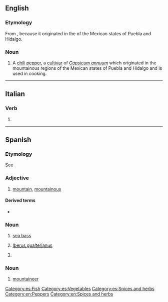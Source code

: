 {{also|Serrano}}

==English==
{{wikipedia|Serrano pepper}}

===Etymology===
From {{etyl|es|en}} {{m|en|serrano||mountainous}}, because it originated in the {{m|es|sierra|sierras|mountains}} of the Mexican states of Puebla and Hidalgo.

===Noun===
{{en-noun}}

# A [[chili]] [[pepper]], a [[cultivar]] of ''[[Capsicum annuum]]'' which originated in the mountainous regions of the Mexican states of Puebla and Hidalgo and is used in cooking.

----

==Italian==

===Verb===
{{head|it|verb form}}

# {{inflection of|serrare||3|p|pres|indc|lang=it}}

----

==Spanish==

===Etymology===
See {{m|es|sierra}}

===Adjective===
{{es-adj|f=serrana}}

# [[mountain]], [[mountainous]]

====Derived terms====
* {{l|es|jamón serrano}}

===Noun===
{{es-noun|m}}

# [[sea bass]]
# {{lb|es|mollusc}} [[w:Iberus gualterianus|Iberus gualterianus]]
# {{l|en|serrano}} {{gloss|serrano chili}}

===Noun===
{{es-noun|m|f=serrana}}

# [[mountaineer]]

[[Category:es:Fish]]
[[Category:es:Vegetables]]
[[Category:es:Spices and herbs]]
[[Category:en:Peppers]]
[[Category:en:Spices and herbs]]